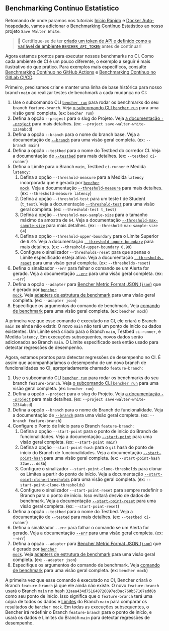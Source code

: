 
## Benchmarking Contínuo Estatístico

Retomando de onde paramos nos tutoriais
[Início Rápido][quick start] e [Docker Auto-hospedado][docker self-hosted],
vamos adicionar o [Benchmarking Contínuo][continuous benchmarking] Estatístico ao nosso projeto `Save Walter White`.

> 🐰 Certifique-se de ter
> [criado um token de API e definido como a variável de ambiente `BENCHER_API_TOKEN`][create an api token]
> antes de continuar!

[quick start]: /pt/docs/tutorial/quick-start/
[docker self-hosted]: /pt/docs/tutorial/docker/
[continuous benchmarking]: /pt/docs/explanation/continuous-benchmarking/
[create an api token]: /pt/docs/tutorial/quick-start/#create-an-api-token

Agora estamos prontos para executar nossos benchmarks no CI.
Como cada ambiente de CI é um pouco diferente,
o exemplo a seguir é mais ilustrativo do que prático.
Para exemplos mais específicos, consulte [Benchmarking Contínuo no GitHub Actions][github actions]
e [Benchmarking Contínuo no GitLab CI/CD][gitlab ci/cd].

[github actions]: /pt/docs/how-to/github-actions/
[gitlab ci/cd]: /pt/docs/how-to/gitlab-ci-cd/

Primeiro, precisamos criar e manter uma linha de base histórica para nosso branch `main` ao realizar testes de benchmark a cada mudança no CI:

<RunMainStatistical />

1. Use o subcomando CLI <code><a href="/pt/docs/explanation/bencher-run/">bencher run</a></code>
   para rodar os benchmarks do seu branch `feature-branch`.
   Veja [o subcomando CLI `bencher run`][bencher run] para uma visão geral completa.
   (ex: `bencher run`)
2. Defina a opção `--project` para o slug do Projeto.
   Veja [a documentação `--project`][project option] para mais detalhes.
   (ex: `--project save-walter-white-1234abcd`)
3. Defina a opção `--branch` para o nome do branch base.
   Veja a documentação de [`--branch`][branch option] para uma visão geral completa.
   (ex: `--branch main`)
4. Defina a opção `--testbed` para o nome do Testbed do corredor CI.
   Veja a documentação de [`--testbed`][testbed option] para mais detalhes.
   (ex: `--testbed ci-runner`)
5. Defina o Limite para o Branch `main`, Testbed `ci-runner` e Medida `latency`:
   1. Defina a opção `--threshold-measure` para a Medida `latency` incorporada que é gerada por <code><a href="/pt/docs/reference/bencher-metric-format/#bencher-mock">bencher mock</a></code>.
   Veja a documentação [`--threshold-measure`][threshold measure option] para mais detalhes.
   (ex: `--threshold-measure latency`)
   2. Defina a opção `--threshold-test` para um teste t de Student (`t_test`).
   Veja a documentação [`--threshold-test`][threshold test option] para uma visão geral completa.
   (ex: `--threshold-test t_test`)
   3. Defina a opção `--threshold-max-sample-size` para o tamanho máximo da amostra de `64`.
   Veja a documentação [`--threshold-max-sample-size`][threshold max sample size] para mais detalhes.
   (ex: `--threshold-max-sample-size 64`)
   4. Defina a opção `--threshold-upper-boundary` para o Limite Superior de `0.99`.
   Veja a documentação [`--threshold-upper-boundary`][threshold upper boundary] para mais detalhes.
   (ex: `--threshold-upper-boundary 0.99`)
   5. Configure o sinalizador `--thresholds-reset` para que apenas o Limite especificado esteja ativo.
   Veja a documentação [`--thresholds-reset`][thresholds reset] para uma visão geral completa.
   (ex: `--thresholds-reset`)
6. Defina o sinalizador `--err` para falhar o comando se um Alerta for gerado.
   Veja a documentação [`--err`][alert err] para uma visão geral completa.
   (ex: `--err`)
7. Defina a opção `--adapter` para [Bencher Metric Format JSON (`json`)][bmf] que é gerado por <code><a href="/pt/docs/reference/bencher-metric-format/#bencher-mock">bencher mock</a></code>.
   Veja [adapters de estrutura de benchmark][adapter json] para uma visão geral completa.
   (ex: `--adapter json`)
8. Especifique os argumentos do comando de benchmark.
   Veja [comando de benchmark][command argument] para uma visão geral completa.
   (ex: `bencher mock`)

A primeira vez que esse comando é executado no CI,
ele criará o Branch `main` se ainda não existir.
O novo `main` não terá um ponto de início ou dados existentes.
Um Limite será criado para o Branch `main`, Testbed `ci-runner`, e Medida `latency`.
Em execuções subsequentes, novos dados serão adicionados ao Branch `main`.
O Limite especificado será então usado para detectar regressões de desempenho.

[bencher run]: /pt/docs/explanation/bencher-run/
[project option]: /pt/docs/explanation/bencher-run/#--project-project
[branch option]: /pt/docs/explanation/branch-selection/#--branch-branch
[testbed option]: /pt/docs/explanation/bencher-run/#--testbed-testbed
[threshold measure option]: /pt/docs/explanation/thresholds/#--threshold-measure-measure
[threshold test option]: /pt/docs/explanation/thresholds/#--threshold-test-test
[threshold max sample size]: /pt/docs/explanation/thresholds/#--threshold-max-sample-size-size
[threshold upper boundary]: /pt/docs/explanation/thresholds/#--threshold-upper-boundary-boundary
[thresholds reset]: /pt/docs/explanation/thresholds/#--thresholds-reset
[alert err]: /pt/docs/explanation/thresholds/#--err
[bmf]: /pt/docs/reference/bencher-metric-format/
[adapter json]: /pt/docs/explanation/adapters/#-json
[command argument]: /pt/docs/explanation/bencher-run/#benchmark-command

Agora, estamos prontos para detectar regressões de desempenho no CI.
É assim que acompanharíamos o desempenho de um novo branch de funcionalidades no CI, apropriadamente chamado `feature-branch`:

<RunFeatureStatistical />

1. Use o subcomando CLI <code><a href="/pt/docs/explanation/bencher-run/">bencher run</a></code>
   para rodar os benchmarks do seu branch `feature-branch`.
   Veja [o subcomando CLI `bencher run`][bencher run] para uma visão geral completa.
   (ex: `bencher run`)
2. Defina a opção `--project` para o slug do Projeto.
   Veja [a documentação `--project`][project option] para mais detalhes.
   (ex: `--project save-walter-white-1234abcd`)
3. Defina a opção `--branch` para o nome do Branch de funcionalidade.
   Veja a documentação de [`--branch`][branch option] para uma visão geral completa.
   (ex: `--branch feature-branch`)
4. Configure o Ponto de Início para o Branch `feature-branch`:
   1. Defina a opção `--start-point` para o ponto de início do Branch de funcionalidades.
   Veja a documentação [`--start-point`][start point] para uma visão geral completa.
   (ex: `--start-point main`)
   2. Defina a opção `--start-point-hash` para o `git` hash do ponto de início do Branch de funcionalidades.
   Veja a documentação [`--start-point-hash`][start point hash] para uma visão geral completa.
   (ex: `--start-point-hash 32ae...dd8b`)
   3. Configure o sinalizador `--start-point-clone-thresholds` para clonar os Limites a partir do ponto de início.
   Veja a documentação [`--start-point-clone-thresholds`][start point clone thresholds] para uma visão geral completa.
   (ex: `--start-point-clone-thresholds`)
   4. Configure o sinalizador `--start-point-reset` para sempre redefinir o Branch para o ponto de início.
   Isso evitará desvio de dados de benchmark.
   Veja a documentação [`--start-point-reset`][start point reset] para uma visão geral completa.
   (ex: `--start-point-reset`)
5. Defina a opção `--testbed` para o nome do Testbed.
   Veja a documentação de [`--tested`][testbed option] para mais detalhes.
   (ex: `--testbed ci-runner`)
6. Defina o sinalizador `--err` para falhar o comando se um Alerta for gerado.
   Veja a documentação [`--err`][alert err] para uma visão geral completa.
   (ex: `--err`)
7. Defina a opção `--adapter` para [Bencher Metric Format JSON (`json`)][bmf] que é gerado por <code><a href="/pt/docs/reference/bencher-metric-format/#bencher-mock">bencher mock</a></code>.
   Veja [adapters de estrutura de benchmark][adapter json] para uma visão geral completa.
   (ex: `--adapter json`)
8. Especifique os argumentos do comando de benchmark.
   Veja [comando de benchmark][command argument] para uma visão geral completa.
   (ex: `bencher mock`)

A primeira vez que esse comando é executado no CI,
Bencher criará o Branch `feature-branch` já que ele ainda não existe.
O novo `feature-branch` usará o Branch `main`
no hash `32aea434d751648726097ed3ac760b57107edd8b` como seu ponto de início.
Isso significa que o `feature-branch` terá uma cópia de todos os dados e [Limites][thresholds]
do Branch `main` para comparar os resultados de `bencher mock`.
Em todas as execuções subsequentes, o Bencher irá redefinir o Branch `feature-branch` para o ponto de início,
e usará os dados e Limites do Branch `main` para detectar regressões de desempenho.

[start point]: /pt/docs/explanation/branch-selection/#--start-point-branch
[start point hash]: /pt/docs/explanation/branch-selection/#--start-point-hash-hash
[start point clone thresholds]: /pt/docs/explanation/branch-selection/#--start-point-clone-thresholds
[start point reset]: /pt/docs/explanation/branch-selection/#--start-point-reset
[thresholds]: /pt/docs/explanation/thresholds/